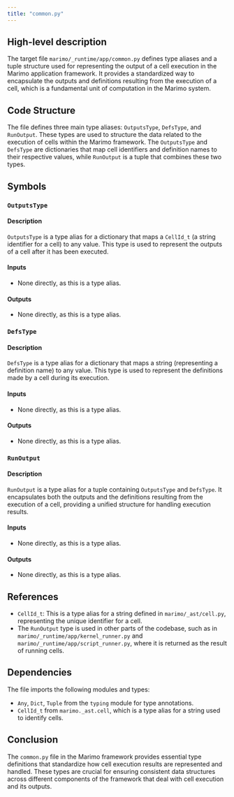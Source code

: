 ```yaml
---
title: "common.py"
---
```


## High-level description

The target file `marimo/_runtime/app/common.py` defines type aliases and a tuple structure used for representing the output of a cell execution in the Marimo application framework. It provides a standardized way to encapsulate the outputs and definitions resulting from the execution of a cell, which is a fundamental unit of computation in the Marimo system.

## Code Structure

The file defines three main type aliases: `OutputsType`, `DefsType`, and `RunOutput`. These types are used to structure the data related to the execution of cells within the Marimo framework. The `OutputsType` and `DefsType` are dictionaries that map cell identifiers and definition names to their respective values, while `RunOutput` is a tuple that combines these two types.

## Symbols

### `OutputsType`
#### Description
`OutputsType` is a type alias for a dictionary that maps a `CellId_t` (a string identifier for a cell) to any value. This type is used to represent the outputs of a cell after it has been executed.

#### Inputs
- None directly, as this is a type alias.

#### Outputs
- None directly, as this is a type alias.

### `DefsType`
#### Description
`DefsType` is a type alias for a dictionary that maps a string (representing a definition name) to any value. This type is used to represent the definitions made by a cell during its execution.

#### Inputs
- None directly, as this is a type alias.

#### Outputs
- None directly, as this is a type alias.

### `RunOutput`
#### Description
`RunOutput` is a type alias for a tuple containing `OutputsType` and `DefsType`. It encapsulates both the outputs and the definitions resulting from the execution of a cell, providing a unified structure for handling execution results.

#### Inputs
- None directly, as this is a type alias.

#### Outputs
- None directly, as this is a type alias.

## References

- `CellId_t`: This is a type alias for a string defined in `marimo/_ast/cell.py`, representing the unique identifier for a cell.
- The `RunOutput` type is used in other parts of the codebase, such as in `marimo/_runtime/app/kernel_runner.py` and `marimo/_runtime/app/script_runner.py`, where it is returned as the result of running cells.

## Dependencies

The file imports the following modules and types:
- `Any`, `Dict`, `Tuple` from the `typing` module for type annotations.
- `CellId_t` from `marimo._ast.cell`, which is a type alias for a string used to identify cells.

## Conclusion

The `common.py` file in the Marimo framework provides essential type definitions that standardize how cell execution results are represented and handled. These types are crucial for ensuring consistent data structures across different components of the framework that deal with cell execution and its outputs.